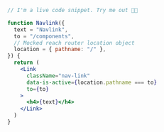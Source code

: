 ```jsx live="true" title="Navlink"
// I'm a live code snippet. Try me out 👨‍💻

function Navlink({
  text = "Navlink",
  to = "/components",
  // Mocked reach router location object
  location = { pathname: "/" },
}) {
  return (
    <Link
      className="nav-link"
      data-is-active={location.pathname === to}
      to={to}
    >
      <h4>{text}</h4>
    </Link>
  )
}
```
